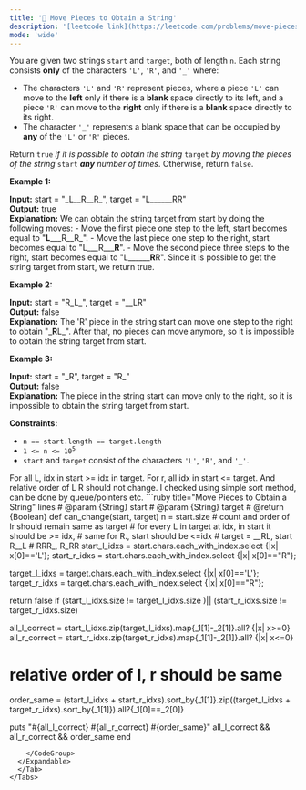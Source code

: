 ```yaml
---
title: '🧀 Move Pieces to Obtain a String'
description: '[leetcode link](https://leetcode.com/problems/move-pieces-to-obtain-a-string/description/)'
mode: 'wide'
---
```

<Tabs>
  <Tab title="Question" icon="circle-question" iconType="regular">
    <Card>
      <p>You are given two strings <code>start</code> and <code>target</code>, both of length <code>n</code>. Each string consists <strong>only</strong> of the characters <code>&#39;L&#39;</code>, <code>&#39;R&#39;</code>, and <code>&#39;_&#39;</code> where:</p>  <ul>  <li>The characters <code>&#39;L&#39;</code> and <code>&#39;R&#39;</code> represent pieces, where a piece <code>&#39;L&#39;</code> can move to the <strong>left</strong> only if there is a <strong>blank</strong> space directly to its left, and a piece <code>&#39;R&#39;</code> can move to the <strong>right</strong> only if there is a <strong>blank</strong> space directly to its right.</li>  <li>The character <code>&#39;_&#39;</code> represents a blank space that can be occupied by <strong>any</strong> of the <code>&#39;L&#39;</code> or <code>&#39;R&#39;</code> pieces.</li> </ul>  <p>Return <code>true</code> <em>if it is possible to obtain the string</em> <code>target</code><em> by moving the pieces of the string </em><code>start</code><em> <strong>any</strong> number of times</em>. Otherwise, return <code>false</code>.</p>   <p><strong class="example">Example 1:</strong></p>   <strong>Input:</strong> start = &quot;_L__R__R_&quot;, target = &quot;L______RR&quot; <br/> <strong>Output:</strong> true <br/> <strong>Explanation:</strong> We can obtain the string target from start by doing the following moves: - Move the first piece one step to the left, start becomes equal to &quot;<strong>L</strong>___R__R_&quot;. - Move the last piece one step to the right, start becomes equal to &quot;L___R___<strong>R</strong>&quot;. - Move the second piece three steps to the right, start becomes equal to &quot;L______<strong>R</strong>R&quot;. Since it is possible to get the string target from start, we return true.   <p><strong class="example">Example 2:</strong></p>   <strong>Input:</strong> start = &quot;R_L_&quot;, target = &quot;__LR&quot; <br/> <strong>Output:</strong> false <br/> <strong>Explanation:</strong> The &#39;R&#39; piece in the string start can move one step to the right to obtain &quot;_<strong>R</strong>L_&quot;. After that, no pieces can move anymore, so it is impossible to obtain the string target from start.   <p><strong class="example">Example 3:</strong></p>   <strong>Input:</strong> start = &quot;_R&quot;, target = &quot;R_&quot; <br/> <strong>Output:</strong> false <br/> <strong>Explanation:</strong> The piece in the string start can move only to the right, so it is impossible to obtain the string target from start.   <p><strong>Constraints:</strong></p>  <ul>  <li><code>n == start.length == target.length</code></li>  <li><code>1 &lt;= n &lt;= 10<sup>5</sup></code></li>  <li><code>start</code> and <code>target</code> consist of the characters <code>&#39;L&#39;</code>, <code>&#39;R&#39;</code>, and <code>&#39;_&#39;</code>.</li> </ul> 
    </Card>
  </Tab>
  <Tab title="Solution" icon="lightbulb" iconType="regular" >
    <Card>
      For all L, idx in start &gt;= idx in target. For r, all idx in start &lt;= target. And relative order of L R should not change.
I checked using simple sort method, can be done by queue/pointers etc.
    </Card>
  <Expandable title="code">
    <CodeGroup dropdown>
```ruby title="Move Pieces to Obtain a String" lines
# @param {String} start
# @param {String} target
# @return {Boolean}
def can_change(start, target)
  n = start.size
  # count and order of lr should remain same as target
  # for every L in target at idx, in start it should be >= idx,
  # same for R., start should be <=idx
  # target = __RL, start R__L
  # RRR_, R_RR
  start_l_idxs = start.chars.each_with_index.select {|x| x[0]=='L'};
  start_r_idxs = start.chars.each_with_index.select {|x| x[0]=="R"};

  target_l_idxs = target.chars.each_with_index.select {|x| x[0]=='L'};
  target_r_idxs = target.chars.each_with_index.select {|x| x[0]=="R"};

  return false if (start_l_idxs.size != target_l_idxs.size )|| (start_r_idxs.size != target_r_idxs.size)

  all_l_correct = start_l_idxs.zip(target_l_idxs).map{_1[1]-_2[1]}.all? {|x| x>=0}
  all_r_correct = start_r_idxs.zip(target_r_idxs).map{_1[1]-_2[1]}.all? {|x| x<=0}

  # relative order of l, r should be same
  order_same = (start_l_idxs + start_r_idxs).sort_by{_1[1]}.zip((target_l_idxs + target_r_idxs).sort_by{_1[1]}).all?{_1[0]==_2[0]}

  puts "#{all_l_correct} #{all_r_correct} #{order_same}"
  all_l_correct && all_r_correct && order_same
end
```
    </CodeGroup>
  </Expandable>
  </Tab>
</Tabs>